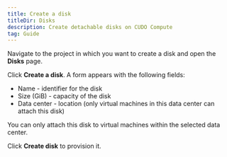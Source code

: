 ```yaml
---
title: Create a disk
titleDir: Disks
description: Create detachable disks on CUDO Compute
tag: Guide
---
```


Navigate to the project in which you want to create a disk and open the **Disks** page.

Click **Create a disk**. A form appears with the following fields:

- Name - identifier for the disk
- Size (GiB) - capacity of the disk
- Data center - location (only virtual machines in this data center can attach this disk)

<Note>
You can only attach this disk to virtual machines within the selected data center.
</Note>

Click **Create disk** to provision it.
